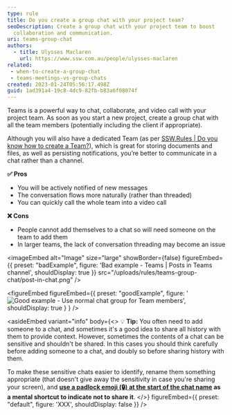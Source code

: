 ```yaml
---
type: rule
title: Do you create a group chat with your project team?
seoDescription: Create a group chat with your project team to boost
  collaboration and communication.
uri: teams-group-chat
authors:
  - title: Ulysses Maclaren
    url: https://www.ssw.com.au/people/ulysses-maclaren
related:
 - when-to-create-a-group-chat
 - teams-meetings-vs-group-chats
created: 2023-01-24T05:56:17.498Z
guid: 1ad391a4-19c8-4dc9-82fb-b83a6f08074f
---
```


Teams is a powerful way to chat, collaborate, and video call with your project team. As soon as you start a new project, create a group chat with all the team members (potentially including the client if appropriate).

Although you will also have a dedicated Team (as per [SSW.Rules | Do you know how to create a Team?](/create-a-team)), which is great for storing documents and files, as well as persisting notifications, you’re better to communicate in a chat rather than a channel.

**✅ Pros**

* You will be actively notified of new messages
* The conversation flows more naturally (rather than threaded)
* You can quickly call the whole team into a video call

**❌ Cons**

* People cannot add themselves to a chat so will need someone on the team to add them
* In larger teams, the lack of conversation threading may become an issue

<imageEmbed
  alt="Image"
  size="large"
  showBorder={false}
  figureEmbed={{
    preset: "badExample",
    figure: 'Bad example - Teams | Posts in Teams channel',
    shouldDisplay: true
  }}
  src="/uploads/rules/teams-group-chat/post-in-chat.png"
/>

<figureEmbed figureEmbed={{
  preset: "goodExample",
  figure: '![Good example - Use normal chat group for Team members](teams-group-chat.png)',
  shouldDisplay: true
} } />


<asideEmbed
  variant="info"
  body={<>
    💡 **Tip:** You often need to add someone to a chat, and sometimes it's a good idea to share all history with them to provide context. However, sometimes the contents of a chat can be sensitive and shouldn't be shared. In this cases you should think carefully before adding someone to a chat, and doubly so before sharing history with them.

To make these sensitive chats easier to identify, rename them something appropriate (that doesn't give away the sensitivity in case you're sharing your screen), and **[use a padlock emoji (🔒) at the start of the chat name](/use-emojis) as a mental shortcut to indicate not to share it**.
  </>}
  figureEmbed={{
    preset: "default",
    figure: 'XXX',
    shouldDisplay: false
  }}
/>